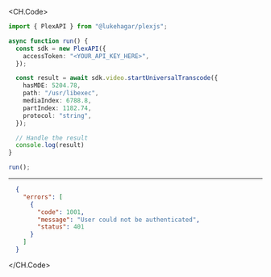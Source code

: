 
<CH.Code>
```typescript StartUniversalTranscode.ts
import { PlexAPI } from "@lukehagar/plexjs";

async function run() {
  const sdk = new PlexAPI({
    accessToken: "<YOUR_API_KEY_HERE>",
  });

  const result = await sdk.video.startUniversalTranscode({
    hasMDE: 5204.78,
    path: "/usr/libexec",
    mediaIndex: 6788.8,
    partIndex: 1182.74,
    protocol: "string",
  });

  // Handle the result
  console.log(result)
}

run();
```
---

```json Example Response
  {
    "errors": [
      {
        "code": 1001,
        "message": "User could not be authenticated",
        "status": 401
      }
    ]
  }
```
</CH.Code>
